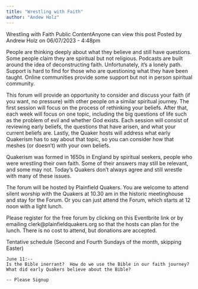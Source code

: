 ```yaml
---
title: "Wrestling with Faith"
author: "Andew Holz"
---
```


Wrestling with Faith Public ContentAnyone can view this post Posted by Andrew Holz on 06/07/2023 - 4:48pm

People are thinking deeply about what they believe and still have questions. Some people claim they are spiritual but not religious. Podcasts are built around the idea of deconstructing faith. Unfortunately, it’s a lonely path. Support is hard to find for those who are questioning what they have been taught. Online communities provide some support but not in person spiritual community.

This forum will provide an opportunity to consider and discuss your faith (if you want, no pressure) with other people on a similar spiritual journey. The first session will focus on the process of rethinking your beliefs. After that, each week will focus on one topic, including the big questions of life such as the problem of evil and whether God exists. Each session will consist of reviewing early beliefs, the questions that have arisen, and what your current beliefs are. Lastly, the Quaker hosts will address what early Quakerism has to say about that topic, so you can consider how that meshes (or doesn’t) with your own beliefs.

Quakerism was formed in 1650s in England by spiritual seekers, people who were wrestling their own faith. Some of their answers may still be relevant, and some may not. Today’s Quakers don’t always agree and still wrestle with many of these issues.

The forum will be hosted by Plainfield Quakers. You are welcome to attend silent worship with the Quakers at 10.30 am in the historic meetinghouse and stay for the Forum. Or you can just attend the Forum, which starts at 12 noon with a light lunch.

Please register for the free forum by clicking on this Eventbrite link or by emailing clerk\@plainfieldquakers.org so that the hosts can plan for the lunch. There is no cost to attend, but donations are accepted.

Tentative schedule (Second and Fourth Sundays of the month, skipping Easter)

```         
June 11:-- 
Is the Bible inerrant?  How do we use the Bible in our faith journey? What did early Quakers believe about the Bible?

-- Please Signup
```
